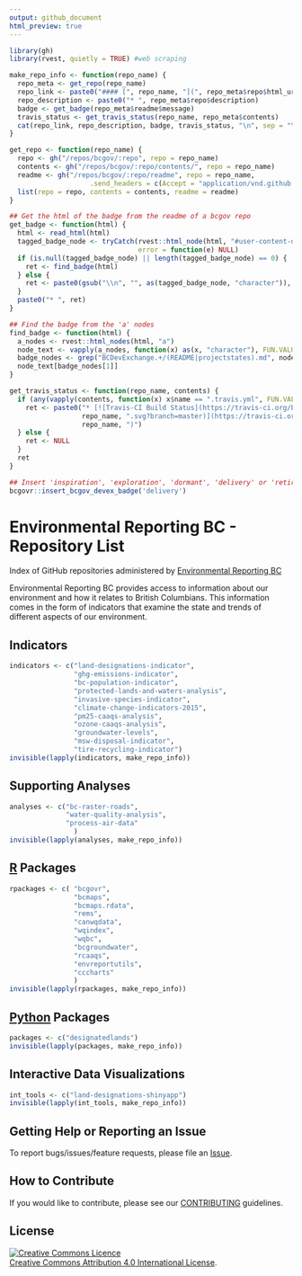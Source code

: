 ```yaml
---
output: github_document
html_preview: true
---
```


<!-- README.md is generated from README.Rmd. Please edit that file and re-knit-->

```r
library(gh)
library(rvest, quietly = TRUE) #web scraping

make_repo_info <- function(repo_name) {
  repo_meta <- get_repo(repo_name)
  repo_link <- paste0("#### [", repo_name, "](", repo_meta$repo$html_url, ")")
  repo_description <- paste0("* ", repo_meta$repo$description)
  badge <- get_badge(repo_meta$readme$message)
  travis_status <- get_travis_status(repo_name, repo_meta$contents)
  cat(repo_link, repo_description, badge, travis_status, "\n", sep = "\n")
}

get_repo <- function(repo_name) {
  repo <- gh("/repos/bcgov/:repo", repo = repo_name)
  contents <- gh("/repos/bcgov/:repo/contents/", repo = repo_name)
  readme <- gh("/repos/bcgov/:repo/readme", repo = repo_name,
                    .send_headers = c(Accept = "application/vnd.github.VERSION.html"))
  list(repo = repo, contents = contents, readme = readme)           
}

## Get the html of the badge from the readme of a bcgov repo
get_badge <- function(html) {
  html <- read_html(html)
  tagged_badge_node <- tryCatch(rvest::html_node(html, "#user-content-devex-badge"), 
                                error = function(e) NULL)
  if (is.null(tagged_badge_node) || length(tagged_badge_node) == 0) {
    ret <- find_badge(html)
  } else {
    ret <- paste0(gsub("\\n", "", as(tagged_badge_node, "character")), collapse = "")
  }
  paste0("* ", ret)
}

## Find the badge from the 'a' nodes
find_badge <- function(html) {
  a_nodes <- rvest::html_nodes(html, "a")
  node_text <- vapply(a_nodes, function(x) as(x, "character"), FUN.VALUE = character(1))
  badge_nodes <- grep("BCDevExchange.+/(README|projectstates).md", node_text)
  node_text[badge_nodes[1]]
}

get_travis_status <- function(repo_name, contents) {
  if (any(vapply(contents, function(x) x$name == ".travis.yml", FUN.VALUE = logical(1)))) {
    ret <- paste0("* [![Travis-CI Build Status](https://travis-ci.org/bcgov/", 
                  repo_name, ".svg?branch=master)](https://travis-ci.org/bcgov/",
                  repo_name, ")")
  } else {
    ret <- NULL
  }
  ret
}

```

```r
## Insert 'inspiration', 'exploration', 'dormant', 'delivery' or 'retired'
bcgovr::insert_bcgov_devex_badge('delivery')
```


# Environmental Reporting BC - Repository List
Index of GitHub repositories administered by [Environmental Reporting BC](http://www2.gov.bc.ca/gov/content?id=FF80E0B985F245CEA62808414D78C41B)

Environmental Reporting BC provides access to information about our environment and how it relates to British Columbians. This information comes in the form of indicators that examine the state and trends of different aspects of our environment.


## Indicators

```r
indicators <- c("land-designations-indicator",
                "ghg-emissions-indicator", 
                "bc-population-indicator",
                "protected-lands-and-waters-analysis",
                "invasive-species-indicator",
                "climate-change-indicators-2015",
                "pm25-caaqs-analysis",
                "ozone-caaqs-analysis",
                "groundwater-levels",
                "msw-disposal-indicator",
                "tire-recycling-indicator")
invisible(lapply(indicators, make_repo_info))
```

## Supporting Analyses

```r
analyses <- c("bc-raster-roads",
              "water-quality-analysis",
              "process-air-data"
                )
invisible(lapply(analyses, make_repo_info))
```

## [R](http://www.r-project.org) Packages

```r
rpackages <- c( "bcgovr",
                "bcmaps",
                "bcmaps.rdata",
                "rems",
                "canwqdata", 
                "wqindex", 
                "wqbc", 
                "bcgroundwater",
                "rcaaqs",
                "envreportutils",
                "cccharts" 
                )
invisible(lapply(rpackages, make_repo_info))
```


## [Python](https://www.python.org/) Packages

```r
packages <- c("designatedlands")
invisible(lapply(packages, make_repo_info))
```


## Interactive Data Visualizations

```r
int_tools <- c("land-designations-shinyapp")
invisible(lapply(int_tools, make_repo_info))
```


## Getting Help or Reporting an Issue

To report bugs/issues/feature requests, please file an [Issue](https://github.com/bcgov/EnvReportBC/issues).

## How to Contribute

If you would like to contribute, please see our [CONTRIBUTING](CONTRIBUTING.md) guidelines.


## License
<a rel="license" href="http://creativecommons.org/licenses/by/4.0/"><img alt="Creative Commons Licence" style="border-width:0" src="https://i.creativecommons.org/l/by/4.0/80x15.png" /></a><br /><a rel="license" href="http://creativecommons.org/licenses/by/4.0/">Creative Commons Attribution 4.0 International License</a>.
